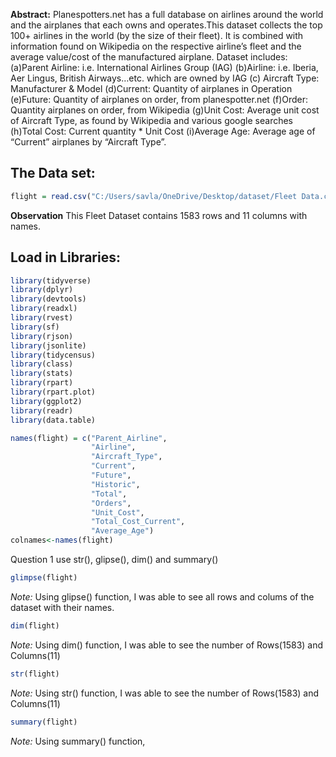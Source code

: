 
**Abstract:** Planespotters.net has a full database on airlines around the world and the airplanes that each owns and operates.This dataset collects the top 100+ airlines in the world (by the size of their fleet). It is combined with information found on Wikipedia on the respective airline's fleet and the average value/cost of the manufactured airplane. Dataset includes: (a)Parent Airline: i.e. International Airlines Group (IAG) (b)Airline: i.e. Iberia, Aer Lingus, British Airways…etc. which are owned by IAG (c) Aircraft Type: Manufacturer & Model (d)Current: Quantity of airplanes in Operation (e)Future: Quantity of airplanes on order, from planespotter.net (f)Order: Quantity airplanes on order, from Wikipedia (g)Unit Cost: Average unit cost of Aircraft Type, as found by Wikipedia and various google searches (h)Total Cost: Current quantity * Unit Cost (i)Average Age: Average age of "Current" airplanes by "Aircraft Type".

## The Data set:
```{r}
flight = read.csv("C:/Users/savla/OneDrive/Desktop/dataset/Fleet Data.csv")
```

**Observation** This Fleet Dataset contains 1583 rows and 11 columns with names.

## Load in Libraries:

```{r results='hide'}
library(tidyverse)
library(dplyr)
library(devtools)
library(readxl)
library(rvest)
library(sf)
library(rjson)
library(jsonlite)
library(tidycensus)
library(class)
library(stats)
library(rpart)
library(rpart.plot)
library(ggplot2)
library(readr)
library(data.table)
```


```{r}
names(flight) = c("Parent_Airline",
                  "Airline",
                  "Aircraft_Type",
                  "Current",
                  "Future",
                  "Historic",
                  "Total",
                  "Orders",
                  "Unit_Cost",
                  "Total_Cost_Current",
                  "Average_Age")
colnames<-names(flight)
```

Question 1 use str(), glipse(), dim() and summary()
```{r results='hide'}
glimpse(flight)
```
*Note:* Using glipse() function, I was able to see all rows and colums of the dataset with their names.

```{r results='hide'}
dim(flight)
```
*Note:* Using dim() function, I was able to see the number of Rows(1583) and Columns(11) 

```{r results='hide'}
str(flight)
```
*Note:* Using str() function, I was able to see the number of Rows(1583) and Columns(11) 

```{r results='hide'}
summary(flight)
```
*Note:* Using summary() function, 












